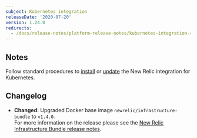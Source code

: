```yaml
---
subject: Kubernetes integration
releaseDate: '2020-07-20'
version: 1.24.0
redirects:
  - /docs/release-notes/platform-release-notes/kubernetes-integration-release-notes/new-relic-integration-kubernetes-1240
---
```


## Notes

Follow standard procedures to [install](/docs/integrations/host-integrations/host-integrations-list/kubernetes-monitoring-integration#install) or [update](/docs/integrations/host-integrations/host-integrations-list/kubernetes-monitoring-integration#update) the New Relic integration for Kubernetes.

## Changelog

* **Changed:** Upgraded Docker base image `newrelic/infrastructure-bundle` to `v1.4.0.`  
  For more information on the release please see the [New Relic Infrastructure Bundle release notes](https://github.com/newrelic/infrastructure-bundle/releases/tag/1.4.0).

